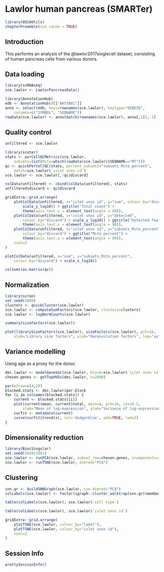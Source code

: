 # Lawlor human pancreas (SMARTer)

```r
library(OSCAUtils)
chapterPreamble(use_cache = TRUE)
```

## Introduction

This performs an analysis of the @lawlor2017singlecell dataset,
consisting of human pancreas cells from various donors.

## Data loading

```r
library(scRNAseq)
sce.lawlor <- LawlorPancreasData()
```

```r
library(AnnotationHub)
edb <- AnnotationHub()[["AH73881"]]
anno <- select(edb, keys=rownames(sce.lawlor), keytype="GENEID", 
    columns=c("SYMBOL", "SEQNAME"))
rowData(sce.lawlor) <- anno[match(rownames(sce.lawlor), anno[,1]),-1]
```

## Quality control

```r
unfiltered <- sce.lawlor
```

```r
library(scater)
stats <- perCellQCMetrics(sce.lawlor, 
    subsets=list(Mito=which(rowData(sce.lawlor)$SEQNAME=="MT")))
qc <- quickPerCellQC(stats, percent_subsets="subsets_Mito_percent",
    batch=sce.lawlor$`islet unos id`)
sce.lawlor <- sce.lawlor[,!qc$discard]
```

```r
colData(unfiltered) <- cbind(colData(unfiltered), stats)
unfiltered$discard <- qc$discard

gridExtra::grid.arrange(
    plotColData(unfiltered, x="islet unos id", y="sum", colour_by="discard") +
        scale_y_log10() + ggtitle("Total count") +
        theme(axis.text.x = element_text(angle = 90)),
    plotColData(unfiltered, x="islet unos id", y="detected", 
        colour_by="discard") + scale_y_log10() + ggtitle("Detected features") +
        theme(axis.text.x = element_text(angle = 90)), 
    plotColData(unfiltered, x="islet unos id", y="subsets_Mito_percent",
        colour_by="discard") + ggtitle("Mito percent") +
        theme(axis.text.x = element_text(angle = 90)),
    ncol=2
)
```

```r
plotColData(unfiltered, x="sum", y="subsets_Mito_percent",
    colour_by="discard") + scale_x_log10()
```

```r
colSums(as.matrix(qc))
```

## Normalization

```r
library(scran)
set.seed(1000)
clusters <- quickCluster(sce.lawlor)
sce.lawlor <- computeSumFactors(sce.lawlor, clusters=clusters)
sce.lawlor <- logNormCounts(sce.lawlor)
```

```r
summary(sizeFactors(sce.lawlor))
```

```r
plot(librarySizeFactors(sce.lawlor), sizeFactors(sce.lawlor), pch=16,
    xlab="Library size factors", ylab="Deconvolution factors", log="xy")
```

## Variance modelling

Using age as a proxy for the donor.

```r
dec.lawlor <- modelGeneVar(sce.lawlor, block=sce.lawlor$`islet unos id`)
chosen.genes <- getTopHVGs(dec.lawlor, n=2000)
```

```r
par(mfrow=c(4,2))
blocked.stats <- dec.lawlor$per.block
for (i in colnames(blocked.stats)) {
    current <- blocked.stats[[i]]
    plot(current$mean, current$total, main=i, pch=16, cex=0.5,
        xlab="Mean of log-expression", ylab="Variance of log-expression")
    curfit <- metadata(current)
    curve(curfit$trend(x), col='dodgerblue', add=TRUE, lwd=2)
}
```

## Dimensionality reduction

```r
library(BiocSingular)
set.seed(101011001)
sce.lawlor <- runPCA(sce.lawlor, subset_row=chosen.genes, ncomponents=25)
sce.lawlor <- runTSNE(sce.lawlor, dimred="PCA")
```

## Clustering

```r
snn.gr <- buildSNNGraph(sce.lawlor, use.dimred="PCA")
colLabels(sce.lawlor) <- factor(igraph::cluster_walktrap(snn.gr)$membership)
```

```r
table(colLabels(sce.lawlor), sce.lawlor$`cell type`)
```

```r
table(colLabels(sce.lawlor), sce.lawlor$`islet unos id`)
```

```r
gridExtra::grid.arrange(
    plotTSNE(sce.lawlor, colour_by="label"),
    plotTSNE(sce.lawlor, colour_by="islet unos id"),
    ncol=2
)
```

## Session Info {-}

```r
prettySessionInfo()
```
